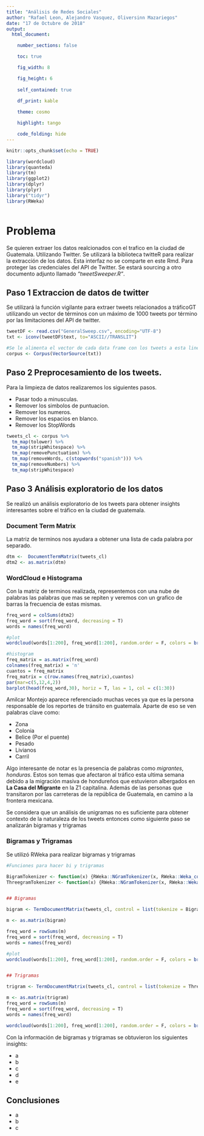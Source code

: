 ```yaml
---
title: "Análisis de Redes Sociales"
author: "Rafael Leon, Alejandro Vasquez, Oliversinn Mazariegos"
date: "17 de Octubre de 2018"
output: 
  html_document:

    number_sections: false

    toc: true

    fig_width: 8

    fig_height: 6
    
    self_contained: true
    
    df_print: kable

    theme: cosmo

    highlight: tango

    code_folding: hide
---
```


```r
knitr::opts_chunk$set(echo = TRUE)

library(wordcloud)
library(quanteda)
library(tm)
library(ggplot2)
library(dplyr)
library(plyr)
library("tidyr")
library(RWeka)



```

# Problema
Se quieren extraer los datos realcionados con el trafico en la ciudad de Guatemala. Utilizando Twitter. Se utilizará la biblioteca twitteR para realizar la extracción de los datos. Esta interfaz no se comparte en este Rmd. Para proteger las credenciales del API de Twitter. Se estará sourcing a otro documento adjunto llamado *"tweetSweeper.R"*. 

## Paso 1 Extraccion de datos de twitter

Se utilizará la función vigilante para extraer tweets relacionados a tráficoGT utilizando un vector de términos con un máximo de 1000 tweets por término por las limitaciones del API de twitter.

```r
tweetDF <- read.csv("GeneralSweep.csv", encoding="UTF-8")
txt <- iconv(tweetDF$text, to="ASCII//TRANSLIT")

#Se le alimenta el vector de cada data frame con los tweets a esta linea para generar diferentes wordclouds
corpus <- Corpus(VectorSource(txt))
```


## Paso 2 Preprocesamiento de los tweets.

Para la limpieza de datos realizaremos los siguientes pasos.  

* Pasar todo a minusculas.
* Remover los simbolos de puntuacion.
* Remover los numeros.  
* Remover los espacios en blanco.  
* Remover los StopWords


```r
tweets_cl <- corpus %>% 
  tm_map(tolower) %>% 
  tm_map(stripWhitespace) %>% 
  tm_map(removePunctuation) %>% 
  tm_map(removeWords, c(stopwords("spanish"))) %>% 
  tm_map(removeNumbers) %>% 
  tm_map(stripWhitespace)
```

## Paso 3 Análisis exploratorio de los datos

Se realizó un análisis exploratorio de los tweets para obtener insights interesantes sobre el tráfico en la ciudad de guatemala.

### Document Term Matrix

La matriz de terminos nos ayudara a obtener una lista de cada palabra por separado.

```r
dtm <-  DocumentTermMatrix(tweets_cl)
dtm2 <- as.matrix(dtm)
```


### WordCloud e Histograma

Con la matriz de terminos realizada, representemos con una nube de palabras las palabras que mas se repiten y veremos con un grafico de barras la frecuencia de estas mismas.

```r
freq_word = colSums(dtm2)
freq_word = sort(freq_word, decreasing = T)
words = names(freq_word)

#plot
wordcloud(words[1:200], freq_word[1:200], random.order = F, colors = brewer.pal(8,'Dark2'))

#histogram
freq_matrix = as.matrix(freq_word)
colnames(freq_matrix) = 'n'
cuantos = freq_matrix
freq_matrix = c(row.names(freq_matrix),cuantos)
par(mar=c(5,12,4,2))
barplot(head(freq_word,30), horiz = T, las = 1, col = c(1:30))

```

Amilcar Montejo aparece referenciado muchas veces ya que es la persona responsable de los reportes de tránsito en guatemala. Aparte de eso se ven palabras clave como:  

* Zona  
* Colonia
* Belice (Por el puente)
* Pesado  
* Livianos  
* Carril  


Algo interesante de notar es la presencia de palabras como *migrantes*, *honduras*. Estos son temas que afectaron al tráfico esta ultima semana debido a la migración masiva de hondureños que estuvieron albergados en **La Casa del Migrante** en la Z1 capitalina. Además de las personas que transitaron por las carreteras de la república de Guatemala, en camino a la frontera mexicana.

Se considera que un análisis de unigramas no es suficiente para obtener contexto de la naturaleza de los tweets entonces como siguiente paso se analizarán bigramas y trigramas

### Bigramas y Trigramas
Se utilizó RWeka para realizar bigramas y trigramas

```r
#Funciones para hacer bi y trigramas

BigramTokenizer <- function(x) {RWeka::NGramTokenizer(x, RWeka::Weka_control(min=2, max=2))}
ThreegramTokenizer <- function(x) {RWeka::NGramTokenizer(x, RWeka::Weka_control(min=3, max=3))}


## Bigramas

bigram <- TermDocumentMatrix(tweets_cl, control = list(tokenize = BigramTokenizer))

m <- as.matrix(bigram)

freq_word = rowSums(m)
freq_word = sort(freq_word, decreasing = T)
words = names(freq_word)

#plot
wordcloud(words[1:200], freq_word[1:200], random.order = F, colors = brewer.pal(8,'Dark2'))


## Trigramas

trigram <- TermDocumentMatrix(tweets_cl, control = list(tokenize = ThreegramTokenizer))

m <- as.matrix(trigram)
freq_word = rowSums(m)
freq_word = sort(freq_word, decreasing = T)
words = names(freq_word)

wordcloud(words[1:200], freq_word[1:200], random.order = F, colors = brewer.pal(8,'Dark2'))

```

Con la información de bigramas y trigramas se obtuvieron los siguientes insights:

* a  
* b  
* c  
* d  
* e 

## Conclusiones

* a
* b
* c